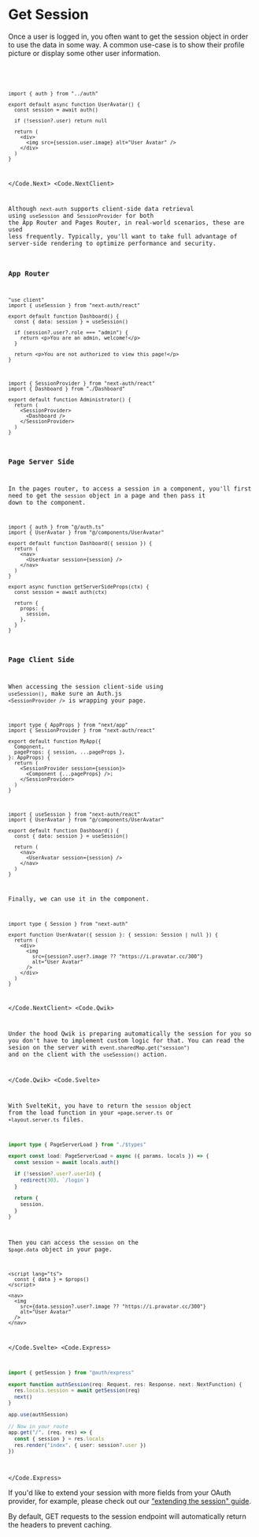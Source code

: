 
# Get Session

Once a user is logged in, you often want to get the session object in order to use the data in some way. A common use-case is to show their profile picture or display some other user information.

<Code>
<Code.Next>

```tsx filename="./components/UserAvatar.tsx" {4} /async/
import { auth } from "../auth"

export default async function UserAvatar() {
  const session = await auth()

  if (!session?.user) return null

  return (
    <div>
      <img src={session.user.image} alt="User Avatar" />
    </div>
  )
}
```

</Code.Next>
<Code.NextClient>

Although `next-auth` supports client-side data retrieval using `useSession` and `SessionProvider` for both the App Router and Pages Router, in real-world scenarios, these are used less frequently. Typically, you'll want to take full advantage of server-side rendering to optimize performance and security.

### App Router

```tsx filename="app/admin/dashboard.tsx"
"use client"
import { useSession } from "next-auth/react"

export default function Dashboard() {
  const { data: session } = useSession()

  if (session?.user?.role === "admin") {
    return <p>You are an admin, welcome!</p>
  }

  return <p>You are not authorized to view this page!</p>
}
```

```tsx filename="app/admin/page.tsx"
import { SessionProvider } from "next-auth/react"
import { Dashboard } from "./Dashboard"

export default function Administrator() {
  return (
    <SessionProvider>
      <Dashboard />
    </SessionProvider>
  )
}
```

### Page Server Side

In the pages router, to access a session in a component, you'll first need to get the `session` object in a page and then pass it down to the component.

```tsx filename="./pages/dashboard.tsx"
import { auth } from "@/auth.ts"
import { UserAvatar } from "@/components/UserAvatar"

export default function Dashboard({ session }) {
  return (
    <nav>
      <UserAvatar session={session} />
    </nav>
  )
}

export async function getServerSideProps(ctx) {
  const session = await auth(ctx)

  return {
    props: {
      session,
    },
  }
}
```

### Page Client Side

When accessing the session client-side using `useSession()`, make sure an Auth.js `<SessionProvider />` is
wrapping your page.

```tsx filename="pages/_app.tsx"
import type { AppProps } from "next/app"
import { SessionProvider } from "next-auth/react"

export default function MyApp({
  Component,
  pageProps: { session, ...pageProps },
}: AppProps) {
  return (
    <SessionProvider session={session}>
      <Component {...pageProps} />;
    </SessionProvider>
  )
}
```

```tsx filename="pages/dashboard.tsx"
import { useSession } from "next-auth/react"
import { UserAvatar } from "@/components/UserAvatar"

export default function Dashboard() {
  const { data: session } = useSession()

  return (
    <nav>
      <UserAvatar session={session} />
    </nav>
  )
}
```

Finally, we can use it in the component.

```tsx filename="./components/UserAvatar.tsx" /session/
import type { Session } from "next-auth"

export function UserAvatar({ session }: { session: Session | null }) {
  return (
    <div>
      <img
        src={session?.user?.image ?? "https://i.pravatar.cc/300"}
        alt="User Avatar"
      />
    </div>
  )
}
```

</Code.NextClient>
<Code.Qwik>

Under the hood Qwik is preparing automatically the session for you so you don't have to implement custom logic for that.
You can read the sesion on the server with `event.sharedMap.get("session")` and on the client with the `useSession()` action.

</Code.Qwik>
<Code.Svelte>

With SvelteKit, you have to return the `session` object from the load function in your `+page.server.ts` or `+layout.server.ts` files.

```ts filename="src/routes/+page.server.ts" {11}
import type { PageServerLoad } from "./$types"

export const load: PageServerLoad = async ({ params, locals }) => {
  const session = await locals.auth()

  if (!session?.user?.userId) {
    redirect(303, `/login`)
  }

  return {
    session,
  }
}
```

Then you can access the `session` on the `$page.data` object in your page.

```svelte filename="src/routes/+page.svelte" {7}
<script lang="ts">
  const { data } = $props()
</script>

<nav>
  <img
    src={data.session?.user?.image ?? "https://i.pravatar.cc/300"}
    alt="User Avatar"
  />
</nav>
```

</Code.Svelte>
<Code.Express>

```ts filename="app.ts"
import { getSession } from "@auth/express"

export function authSession(req: Request, res: Response, next: NextFunction) {
  res.locals.session = await getSession(req)
  next()
}

app.use(authSession)

// Now in your route
app.get("/", (req, res) => {
  const { session } = res.locals
  res.render("index", { user: session?.user })
})
```

</Code.Express>
</Code>

If you'd like to extend your session with more fields from your OAuth provider, for example, please check out our ["extending the session" guide](/guides/extending-the-session).

<Callout>
  By default, GET requests to the session endpoint will automatically return the
  headers to prevent caching.
</Callout>
